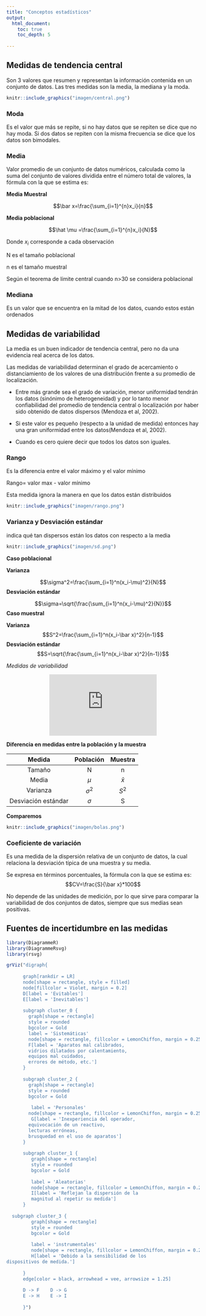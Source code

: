 ```yaml
---
title: "Conceptos estadísticos"
output:
  html_document:
    toc: true
    toc_depth: 5
    
---
```



## Medidas de tendencia central 
Son 3 valores que resumen y representan la información contenida en un conjunto de datos. Las tres medidas son la media, la mediana y la moda.

```r
knitr::include_graphics("imagen/central.png")
```


### Moda

Es el valor que más se repite, si no hay datos que se repiten se dice que no hay moda.
Si dos datos se repiten con la misma frecuencia se dice que los datos son bimodales.


### Media

Valor promedio de un conjunto de datos numéricos, calculada como la suma del conjunto de valores dividida entre el número total de valores, la fórmula con la que se estima es:

**Media Muestral**

$$\bar x=\frac{\sum_{i=1}^{n}x_i}{n}$$

**Media poblacional**

$$\hat \mu =\frac{\sum_{i=1}^{n}x_i}{N}$$

Donde
$x_i$ corresponde a cada observación

N es el tamaño poblacional

n es el tamaño muestral

Según el teorema de límite central cuando n>30 se considera poblacional

### Mediana

Es un valor que se encuentra en la mitad de los datos, cuando estos están ordenados

## Medidas de variabilidad

La media es un buen indicador de tendencia central, pero no da una evidencia real acerca de los datos.

Las medidas de variabilidad determinan el grado de acercamiento o distanciamiento de los valores de una distribución frente a su promedio de localización.

- Entre más grande sea el grado de variación, menor uniformidad tendrán los datos (sinónimo de heterogeneidad) y por lo tanto menor confiabilidad del promedio de tendencia central o localización por haber sido obtenido de datos dispersos (Mendoza et al, 2002). 

- Si este valor es pequeño (respecto a la unidad de medida) entonces hay una gran uniformidad entre los datos(Mendoza et al, 2002). 

- Cuando es cero quiere decir que todos los datos son iguales.

### Rango

Es la diferencia entre el valor máximo y el valor mínimo

Rango= valor max - valor mínimo

Esta medida ignora la manera en que los datos están distribuidos

```r
knitr::include_graphics("imagen/rango.png")
```

### Varianza y Desviación estándar
 indica qué tan dispersos están los datos con respecto a la media

```r
knitr::include_graphics("imagen/sd.png")

```

**Caso poblacional**

**Varianza**

$$\sigma^2=\frac{\sum_{i=1}^n(x_i-\mu)^2}{N}$$
**Desviación estándar**

$$\sigma=\sqrt{\frac{\sum_{i=1}^n(x_i-\mu)^2}{N}}$$
**Caso muestral**

**Varianza**
$$S^2=\frac{\sum_{i=1}^n(x_i-\bar x)^2}{n-1}$$
**Desviación estándar**
$$S=\sqrt{\frac{\sum_{i=1}^n(x_i-\bar x)^2}{n-1}}$$



*Medidas de variabilidad*

<div style="text-align: center;"><iframe width="280" height="160" src="https://www.youtube.com/embed/cg4kUsbjQms" frameborder="0" allow="accelerometer; autoplay; encrypted-media; gyroscope; picture-in-picture" allowfullscreen></iframe></div>

**Diferencia en medidas entre la población y la muestra**

|Medida|Población|Muestra|
|:----:|:-------:|:-----:|
|Tamaño|N        |n      |
|Media |$\mu$   |$\bar x$|
|Varianza|$\sigma^2$|$S^2$|
|Desviación estándar|$\sigma$|S|

**Comparemos**

```r
knitr::include_graphics("imagen/bolas.png")
```


### Coeficiente de variación 

Es una medida de la dispersión relativa de un conjunto de datos, la cual relaciona la desviación típica de una muestra y su media.

Se expresa en términos porcentuales, la fórmula con la que se estima es:
$$CV=\frac{S}{\bar x}*100$$


No depende de las unidades de medición, por lo que sirve para comparar la variabilidad de dos conjuntos de datos, siempre que sus medias sean positivas.



## Fuentes de incertidumbre en las medidas

```r
library(DiagrammeR) 
library(DiagrammeRsvg) 
library(rsvg) 

grViz("digraph{
 
      graph[rankdir = LR]
      node[shape = rectangle, style = filled]
      node[fillcolor = Violet, margin = 0.2]
      D[label = 'Evitables']
      E[label = 'Inevitables']
  
      subgraph cluster_0 {
        graph[shape = rectangle]
        style = rounded
        bgcolor = Gold
        label = 'Sistemáticas'
        node[shape = rectangle, fillcolor = LemonChiffon, margin = 0.25]
        F[label = 'Aparatos mal calibrados,
        vidrios dilatados por calentamiento, 
        equipos mal cuidados, 
        errores de método, etc.']
      }
      
      subgraph cluster_2 {
        graph[shape = rectangle]
        style = rounded
        bgcolor = Gold
    
         label = 'Personales'
        node[shape = rectangle, fillcolor = LemonChiffon, margin = 0.25]
         G[label = 'Inexperiencia del operador,
        equivocación de un reactivo,
        lecturas erróneas,
        brusquedad en el uso de aparatos']
      }
  
      subgraph cluster_1 {
         graph[shape = rectangle]
         style = rounded
         bgcolor = Gold
    
         label = 'Aleatorias'
         node[shape = rectangle, fillcolor = LemonChiffon, margin = 0.25]
         I[label = 'Reflejan la dispersión de la
         magnitud al repetir su medida']
      }
  
  subgraph cluster_3 {
         graph[shape = rectangle]
         style = rounded
         bgcolor = Gold
    
         label = 'instrumentales'
         node[shape = rectangle, fillcolor = LemonChiffon, margin = 0.25]
         H[label = 'Debido a la sensibilidad de los
dispositivos de medida.']
         
      }
      edge[color = black, arrowhead = vee, arrowsize = 1.25]
      
      D -> F    D -> G
      E -> H    E -> I 
      
      }")
```

